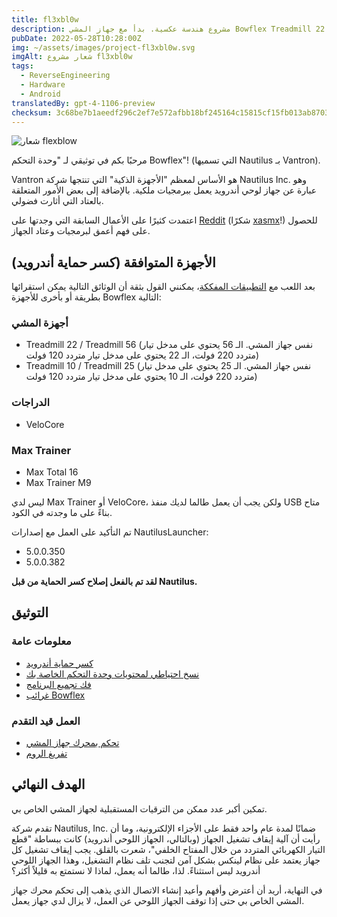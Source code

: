 ```yaml
---
title: fl3xbl0w
description: مشروع هندسة عكسية. بدأ مع جهاز المشي Bowflex Treadmill 22 ولكن تم تعميمه لأي جهاز أندرويد يباع من قبل شركة Nautilus Inc. (Nautilus, Bowflex, Schwinn).
pubDate: 2022-05-28T10:28:00Z
img: ~/assets/images/project-fl3xbl0w.svg
imgAlt: شعار مشروع fl3xbl0w
tags:
  - ReverseEngineering
  - Hardware
  - Android
translatedBy: gpt-4-1106-preview
checksum: 3c68be7b1aeedf296c2ef7e572afbb18bf245164c15815cf15fb013ab8703dc1
---
```



<Image src={HeaderImage} alt="شعار flexblow" format="webp" width={800} />

مرحبًا بكم في توثيقي لـ "وحدة التحكم Bowflex"! (التي تسميها Nautilus بـ Vantron).

Vantron هو الأساس لمعظم "الأجهزة الذكية" التي تنتجها شركة Nautilus Inc. وهو عبارة عن جهاز لوحي أندرويد يعمل ببرمجيات ملكية. بالإضافة إلى بعض الأمور المتعلقة بالعتاد التي أثارت فضولي.

اعتمدت كثيرًا على الأعمال السابقة التي وجدتها على [Reddit](https://www.reddit.com/r/Bowflex/comments/mi8wdo/unlocking_bowflex_velocore/) (شكرًا [xasmx](https://www.reddit.com/user/xasmx/)!) للحصول على فهم أعمق لبرمجيات وعتاد الجهاز.

## الأجهزة المتوافقة (كسر حماية أندرويد)

بعد اللعب مع <a href="/ar/projects/fl3xbl0w/decompiling" target="_self">التطبيقات المفككة</a>، يمكنني القول بثقة أن الوثائق التالية يمكن استقرائها بطريقة أو بأخرى للأجهزة Bowflex التالية:

### أجهزة المشي

- Treadmill 22 / Treadmill 56 (نفس جهاز المشي. الـ 56 يحتوي على مدخل تيار متردد 220 فولت، الـ 22 يحتوي على مدخل تيار متردد 120 فولت)
- Treadmill 10 / Treadmill 25 (نفس جهاز المشي. الـ 25 يحتوي على مدخل تيار متردد 220 فولت، الـ 10 يحتوي على مدخل تيار متردد 120 فولت)

### الدراجات

- VeloCore

### Max Trainer

- Max Total 16
- Max Trainer M9

ليس لدي Max Trainer أو VeloCore، ولكن يجب أن يعمل طالما لديك منفذ USB متاح بناءً على ما وجدته في الكود.

تم التأكيد على العمل مع إصدارات NautilusLauncher:

- 5.0.0.350
- 5.0.0.382

**لقد تم بالفعل إصلاح كسر الحماية من قبل Nautilus.**

## التوثيق

### معلومات عامة

- <a href="/ar/projects/fl3xbl0w/jailbreak" target="_self">
    كسر حماية أندرويد
  </a>
- <a href="/ar/projects/fl3xbl0w/backup" target="_self">
    نسخ احتياطي لمحتويات وحدة التحكم الخاصة بك
  </a>
- <a href="/ar/projects/fl3xbl0w/decompiling" target="_self">
    فك تجميع البرنامج
  </a>
- <a href="/ar/projects/fl3xbl0w/quirks" target="_self">
    غرائب Bowflex
  </a>

### العمل قيد التقدم

- <a href="/ar/projects/fl3xbl0w/treadmotor" target="_self">
    تحكم بمحرك جهاز المشي
  </a>
- <a href="/ar/projects/fl3xbl0w/romdump" target="_self">
    تفريغ الروم
  </a>

## الهدف النهائي

تمكين أكبر عدد ممكن من الترقيات المستقبلية لجهاز المشي الخاص بي.

تقدم شركة Nautilus, Inc. ضمانًا لمدة عام واحد فقط على الأجزاء الإلكترونية، وما أن رأيت أن آلية إيقاف تشغيل الجهاز (وبالتالي، الجهاز اللوحي أندرويد) كانت ببساطة "قطع التيار الكهربائي المتردد من خلال المفتاح الخلفي"، شعرت بالقلق. يجب إيقاف تشغيل كل جهاز يعتمد على نظام لينكس بشكل آمن لتجنب تلف نظام التشغيل، وهذا الجهاز اللوحي أندرويد ليس استثناءً. لذا، طالما أنه يعمل، لماذا لا نستمتع به قليلاً أكثر؟

في النهاية، أريد أن أعترض وأفهم وأعيد إنشاء الاتصال الذي يذهب إلى تحكم محرك جهاز المشي الخاص بي حتى إذا توقف الجهاز اللوحي عن العمل، لا يزال لدي جهاز يعمل.
